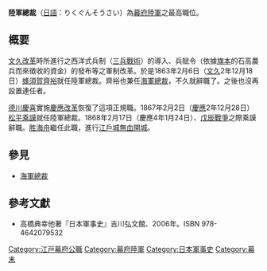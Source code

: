 '''陸軍總裁'''（[[日語|日語]]：りくぐんそうさい）為[[幕府陸軍|幕府陸軍]]之最高職位。

== 概要 ==
[[文久改革|文久改革]]時所進行之西洋式兵制（[[三兵戰術|三兵戰術]]）的導入、兵賦令（依據[[旗本|旗本]]的石高農兵而來徵收的資金）的發布等之軍制改革。於是1863年2月6日（[[文久|文久]]2年12月18日）[[蜂須賀齊裕|蜂須賀齊裕]]就任陸軍總裁。齊裕也兼任[[海軍總裁|海軍總裁]]，不久就辭職了。之後也沒再設置連任者。

[[德川慶喜|德川慶喜]]實施[[慶應改革|慶應改革]]恢復了這項正規職。1867年2月2日（[[慶應|慶應]]2年12月28日）[[大給恒|松平乘謨]]就任陸軍總裁。1868年2月17日（慶應4年1月24日）、[[戊辰戰爭|戊辰戰爭]]之際乘謨辭職。[[胜海舟|胜海舟]]繼任此職，進行[[江戶開城|江戶城無血開城]]。

== 參見 ==
* [[海軍總裁|海軍總裁]]

==參考文獻==
* 高橋典幸他著『日本軍事史』吉川弘文館、2006年。ISBN 978-4642079532 {{ja icon}}

[[Category:江戸幕府公職|Category:江戸幕府公職]]
[[Category:幕府陸軍|Category:幕府陸軍]]
[[Category:日本軍事史|Category:日本軍事史]]
[[Category:幕末|Category:幕末]]
